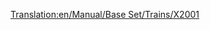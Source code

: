 [[Translation:en/Manual/Base Set/Trains/X2001]]
{{en/Trains|Image=[[File:en/X2001.png]]
|Name='X2001'
|Cost=£60,937 ($121.874)
|Speed=305 km/h (190 mph)
|Weight=95 t
|Power=9,000 hp (6.618 kW)
|Annual=£3,234 ($6.468)
|Designed=1999
|Lifespan=20
|Capacity=N/A
|Description=This locomotive is the first available monorail power car, and it's a good deal more powerful and faster than the best electric-rail loco, the [[en/Manual/Base Set/Trains/AsiaStar|"AsiaStar"]]. Combine two power cars in one train to reach top speed with a long train. 
|Real-life=Probably a play of the Swedish tilting train [https://www.wikipedia.org/wiki/SJ_2000 X2000] (technically known as X2; as X2000 is a brand name - describing the brand-concept.). http://www.lococarriage.org.uk/x2000.htm has the complete story of X2000 - the train for the year 2000!
}}